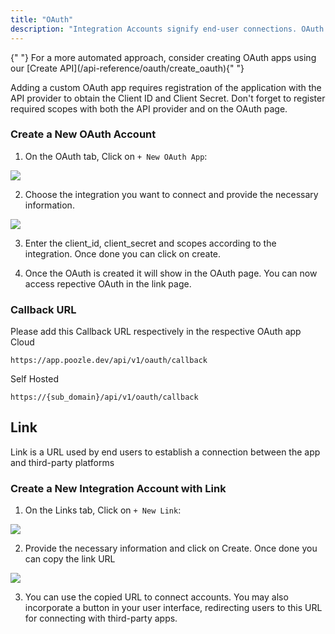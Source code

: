 ```yaml
---
title: "OAuth"
description: "Integration Accounts signify end-user connections. OAuth method facilitates links the app and third-party platforms."
---
```


<Tip>
  {" "}
  For a more automated approach, consider creating OAuth apps using our [Create API](/api-reference/oauth/create_oauth){" "}
</Tip>

Adding a custom OAuth app requires registration of the application with the API provider to obtain the Client ID and Client Secret. Don't forget to register required scopes with both the API provider and on the OAuth page.

### Create a New OAuth Account

1. On the OAuth tab, Click on `+ New OAuth App`:

<Frame>
  <img src="/images/oauth/create_oauth.png" />
</Frame>

2. Choose the integration you want to connect and provide the necessary information.

<Frame>
  <img src="/images/oauth/sample_oauth.png" />
</Frame>

3. Enter the client_id, client_secret and scopes according to the integration. Once done you can click on create.

4. Once the OAuth is created it will show in the OAuth page. You can now access repective OAuth in the link page.

### Callback URL

Please add this Callback URL respectively in the respective OAuth app
Cloud

```
https://app.poozle.dev/api/v1/oauth/callback
```

Self Hosted

```
https://{sub_domain}/api/v1/oauth/callback
```

## Link

Link is a URL used by end users to establish a connection between the app and third-party platforms

### Create a New Integration Account with Link

1. On the Links tab, Click on `+ New Link`:

<Frame>
  <img src="/images/integration_account/create_link.png" />
</Frame>

2. Provide the necessary information and click on Create. Once done you can copy the link URL

<Frame>
  <img src="/images/integration_account/sample_link.png" />
</Frame>

3. You can use the copied URL to connect accounts. You may also incorporate a button in your user interface, redirecting users to this URL for connecting with third-party apps.
